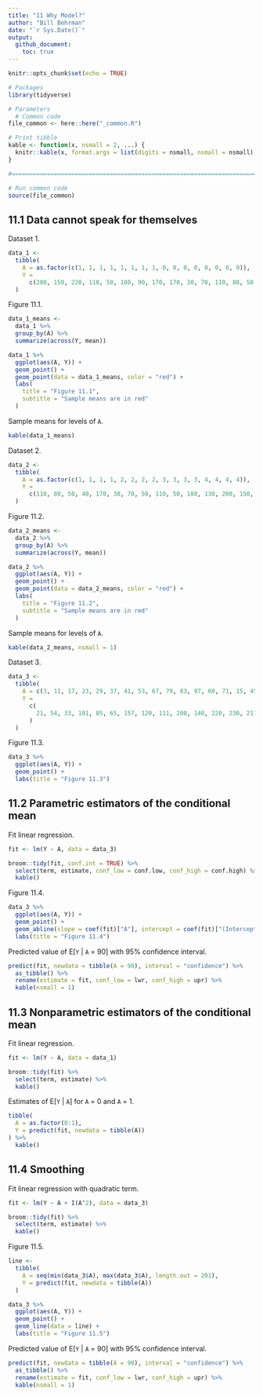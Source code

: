 ```yaml
---
title: "11 Why Model?"
author: "Bill Behrman"
date: "`r Sys.Date()`"
output: 
  github_document:
    toc: true
---
```


```r
knitr::opts_chunk$set(echo = TRUE)
```

```r
# Packages
library(tidyverse)

# Parameters
  # Common code
file_common <- here::here("_common.R")

# Print tibble
kable <- function(x, nsmall = 2, ...) {
  knitr::kable(x, format.args = list(digits = nsmall, nsmall = nsmall), ...)
}

#===============================================================================

# Run common code
source(file_common)
```

## 11.1 Data cannot speak for themselves

Dataset 1.

```r
data_1 <- 
  tibble(
    A = as.factor(c(1, 1, 1, 1, 1, 1, 1, 1, 0, 0, 0, 0, 0, 0, 0, 0)),
    Y = 
      c(200, 150, 220, 110, 50, 180, 90, 170, 170, 30, 70, 110, 80, 50, 10, 20)
  )
```

Figure 11.1.

```r
data_1_means <- 
  data_1 %>% 
  group_by(A) %>% 
  summarize(across(Y, mean))

data_1 %>% 
  ggplot(aes(A, Y)) +
  geom_point() +
  geom_point(data = data_1_means, color = "red") +
  labs(
    title = "Figure 11.1",
    subtitle = "Sample means are in red"
  )
```

Sample means for levels of `A`.

```r
kable(data_1_means)
```

Dataset 2.

```r
data_2 <- 
  tibble(
    A = as.factor(c(1, 1, 1, 1, 2, 2, 2, 2, 3, 3, 3, 3, 4, 4, 4, 4)),
    Y = 
      c(110, 80, 50, 40, 170, 30, 70, 50, 110, 50, 180, 130, 200, 150, 220, 210)
  )
```

Figure 11.2.

```r
data_2_means <- 
  data_2 %>% 
  group_by(A) %>% 
  summarize(across(Y, mean))

data_2 %>% 
  ggplot(aes(A, Y)) +
  geom_point() +
  geom_point(data = data_2_means, color = "red") +
  labs(
    title = "Figure 11.2",
    subtitle = "Sample means are in red"
  )
```

Sample means for levels of `A`.

```r
kable(data_2_means, nsmall = 1)
```

Dataset 3.

```r
data_3 <- 
  tibble(
    A = c(3, 11, 17, 23, 29, 37, 41, 53, 67, 79, 83, 97, 60, 71, 15, 45),
    Y = 
      c(
        21, 54, 33, 101, 85, 65, 157, 120, 111, 200, 140, 220, 230, 217, 11, 190
      )
  )
```

Figure 11.3.

```r
data_3 %>% 
  ggplot(aes(A, Y)) +
  geom_point() +
  labs(title = "Figure 11.3")
```

## 11.2 Parametric estimators of the conditional mean

Fit linear regression.

```r
fit <- lm(Y ~ A, data = data_3)

broom::tidy(fit, conf.int = TRUE) %>% 
  select(term, estimate, conf_low = conf.low, conf_high = conf.high) %>% 
  kable()
```

Figure 11.4.

```r
data_3 %>% 
  ggplot(aes(A, Y)) +
  geom_point() +
  geom_abline(slope = coef(fit)["A"], intercept = coef(fit)["(Intercept)"]) +
  labs(title = "Figure 11.4")
```

Predicted value of E[`Y` | `A` = 90] with 95% confidence interval.

```r
predict(fit, newdata = tibble(A = 90), interval = "confidence") %>% 
  as_tibble() %>% 
  rename(estimate = fit, conf_low = lwr, conf_high = upr) %>% 
  kable(nsmall = 1)
```

## 11.3 Nonparametric estimators of the conditional mean

Fit linear regression.

```r
fit <- lm(Y ~ A, data = data_1)

broom::tidy(fit) %>% 
  select(term, estimate) %>% 
  kable()
```

Estimates of E[`Y` | `A`] for `A` = 0 and `A` = 1.

```r
tibble(
  A = as.factor(0:1),
  Y = predict(fit, newdata = tibble(A))
) %>% 
  kable()
```

## 11.4 Smoothing

Fit linear regression with quadratic term.

```r
fit <- lm(Y ~ A + I(A^2), data = data_3)

broom::tidy(fit) %>% 
  select(term, estimate) %>% 
  kable()
```

Figure 11.5.

```r
line <- 
  tibble(
    A = seq(min(data_3$A), max(data_3$A), length.out = 201),
    Y = predict(fit, newdata = tibble(A))
  )

data_3 %>% 
  ggplot(aes(A, Y)) +
  geom_point() +
  geom_line(data = line) +
  labs(title = "Figure 11.5")
```

Predicted value of E[`Y` | `A` = 90] with 95% confidence interval.

```r
predict(fit, newdata = tibble(A = 90), interval = "confidence") %>% 
  as_tibble() %>% 
  rename(estimate = fit, conf_low = lwr, conf_high = upr) %>% 
  kable(nsmall = 1)
```

